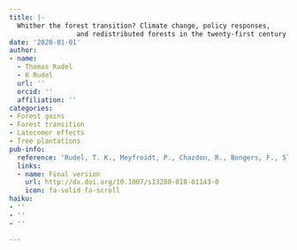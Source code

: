 ```yaml
---
title: |-
  Whither the forest transition? Climate change, policy responses,
                 and redistributed forests in the twenty-first century
date: '2020-01-01'
author:
- name:
  - Thomas Rudel
  - K Rudel
  url: ''
  orcid: ''
  affiliation: ''
categories: 
- Forest gains
- Forest transition
- Latecomer effects
- Tree plantations
pub-info:
  reference: 'Rudel, T. K., Meyfroidt, P., Chazdon, R., Bongers, F., Sloan, S., Grau, H. R., Van Holt, T., &amp; Schneider, L. (2020). Whither the forest transition? Climate change, policy responses, and redistributed forests in the twenty-first century. <em>Ambio</em>, <em>49</em>(1), 74&ndash;84.'
  links:
  - name: Final version
    url: http://dx.doi.org/10.1007/s13280-018-01143-0
    icon: fa-solid fa-scroll
haiku:
- ''
- ''
- ''

---
```

